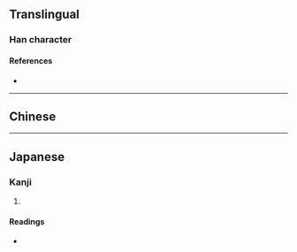 {{also|界}}
{{character info/new}}
==Translingual==

===Han character===
{{Han char|rn=102|rad=田|as=04|sn=9|four=|canj=WOLL,XWOLL|ids=⿰田介}}

====References====
* {{Han ref|kx=0760.190|dkj=21776|dj=1170.120|hdz=42534.010|uh=754D|ud=30029}}

----

==Chinese==
{{zh-see|界|v}}

----

==Japanese==

===Kanji===
{{ja-kanji|grade=|rs=田04}}

# {{defn|lang=ja|sort=田04}}

====Readings====
* {{ja-readings
|goon=け
|kanon=かい
|kun=さかい-
|nanori=}}